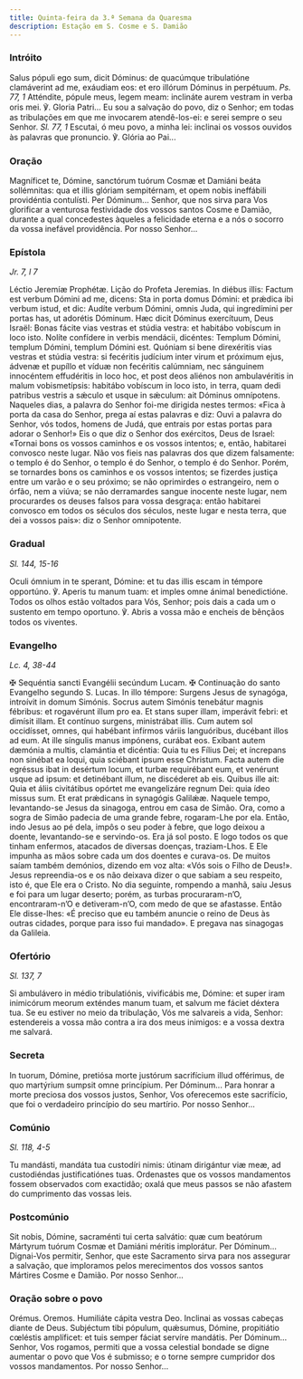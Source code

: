 ```yaml
---
title: Quinta-feira da 3.ª Semana da Quaresma
description: Estação em S. Cosme e S. Damião
---
```


### Intróito

<div class="side-by-side not-content">
  <span>
    Salus pópuli ego sum, dicit Dóminus: de quacúmque tribulatióne clamáverint
    ad me, exáudiam eos: et ero illórum Dóminus in perpétuum. <em>Ps. 77, 1</em>
    Atténdite, pópule meus, legem meam: inclináte aurem vestram in verba oris mei.
    ℣. Gloria Patri...
  </span>
  <span>
    Eu sou a salvação do povo, diz o Senhor; em todas as tribulações em que me
    invocarem atendê-los-ei: e serei sempre o seu Senhor. <em>Sl. 77, 1</em>
    Escutai, ó meu povo, a minha lei: inclinai os vossos ouvidos às palavras que
    pronuncio. ℣. Glória ao Pai...
  </span>
</div>

### Oração

<div class="side-by-side not-content">
  <span>
    Magníficet te, Dómine, sanctórum tuórum Cosmæ et Damiáni beáta sollémnitas:
    qua et illis glóriam sempitérnam, et opem nobis ineffábili providéntia
    contulísti. Per Dóminum...
  </span>
  <span>
    Senhor, que nos sirva para Vos glorificar a venturosa festividade dos vossos
    santos Cosme e Damião, durante a qual concedestes àqueles a felicidade
    eterna e a nós o socorro da vossa inefável providência. Por nosso Senhor...
  </span>
</div>

### Epístola

<em>Jr. 7, l 7</em>

<div class="side-by-side not-content">
  <span>Léctio Jeremíæ Prophétæ.</span>
  <span>Lição do Profeta Jeremias.</span>
  <span>
    In diébus illis: Factum est verbum Dómini ad me, dicens: Sta in porta domus
    Dómini: et prǽdica ibi verbum istud, et dic: Audíte verbum Dómini, omnis
    Juda, qui ingredímini per portas has, ut adorétis Dóminum. Hæc dicit Dóminus
    exercítuum, Deus Israël: Bonas fácite vias vestras et stúdia vestra: et
    habitábo vobíscum in loco isto. Nolíte confídere in verbis mendácii,
    dicéntes: Templum Dómini, templum Dómini, templum Dómini est. Quóniam si
    bene direxéritis vias vestras et stúdia vestra: si fecéritis judícium inter
    virum et próximum ejus, ádvenæ et pupíllo et víduæ non fecéritis calúmniam,
    nec sánguinem innocéntem effudéritis in loco hoc, et post deos aliénos non
    ambulavéritis in malum vobismetípsis: habitábo vobíscum in loco isto, in
    terra, quam dedi patribus vestris a sǽculo et usque in sǽculum: ait Dóminus
    omnípotens.
  </span>
  <span>
    Naqueles dias, a palavra do Senhor foi-me dirigida nestes termos: «Fica à
    porta da casa do Senhor, prega aí estas palavras e diz: Ouvi a palavra do
    Senhor, vós todos, homens de Judá, que entrais por estas portas para adorar
    o Senhor!» Eis o que diz o Senhor dos exércitos, Deus de Israel: «Tornai
    bons os vossos caminhos e os vossos intentos; e, então, habitarei convosco
    neste lugar. Não vos fieis nas palavras dos que dizem falsamente: o templo é
    do Senhor, o templo é do Senhor, o templo é do Senhor. Porém, se tornardes
    bons os caminhos e os vossos intentos; se fizerdes justiça entre um varão e
    o seu próximo; se não oprimirdes o estrangeiro, nem o órfão, nem a viúva; se
    não derramardes sangue inocente neste lugar, nem procurardes os deuses
    falsos para vossa desgraça: então habitarei convosco em todos os séculos dos
    séculos, neste lugar e nesta terra, que dei a vossos pais»: diz o Senhor
    omnipotente.
  </span>
</div>

### Gradual

<em>Sl. 144, 15-16</em>

<div class="side-by-side not-content">
  <span>
    Oculi ómnium in te sperant, Dómine: et tu das illis escam in témpore
    opportúno. ℣. Aperis tu manum tuam: et imples omne ánimal benedictióne.
  </span>
  <span>
    Todos os olhos estão voltados para Vós, Senhor; pois dais a cada um o
    sustento em tempo oportuno. ℣. Abris a vossa mão e encheis de bênçãos todos
    os viventes.
  </span>
</div>

### Evangelho

<em>Lc. 4, 38-44</em>

<div class="side-by-side not-content">
  <span>
    <span class="cross text-red-500">✠</span> Sequéntia sancti Evangélii
    secúndum Lucam.
  </span>
  <span>
    <span class="cross text-red-500">✠</span> Continuação do santo Evangelho
    segundo S. Lucas.
  </span>
  <span>
    In illo témpore: Surgens Jesus de synagóga, introívit in domum Simónis.
    Socrus autem Simónis tenebátur magnis fébribus: et rogavérunt illum pro ea.
    Et stans super illam, imperávit febri: et dimísit illam. Et contínuo
    surgens, ministrábat illis. Cum autem sol occidísset, omnes, qui habébant
    infírmos váriis languóribus, ducébant illos ad eum. At ille síngulis manus
    impónens, curábat eos. Exíbant autem dæmónia a multis, clamántia et
    dicéntia: Quia tu es Fílius Dei; et íncrepans non sinébat ea loqui, quia
    sciébant ipsum esse Christum. Facta autem die egréssus ibat in desértum
    locum, et turbæ requirébant eum, et venérunt usque ad ipsum: et detinébant
    illum, ne discéderet ab eis. Quibus ille ait: Quia et áliis civitátibus
    opórtet me evangelizáre regnum Dei: quia ídeo missus sum. Et erat prǽdicans
    in synagógis Galilǽæ.
  </span>
  <span>
    Naquele tempo, levantando-se Jesus da sinagoga, entrou em casa de Simão.
    Ora, como a sogra de Simão padecia de uma grande febre, rogaram-Lhe por ela.
    Então, indo Jesus ao pé dela, impôs o seu poder à febre, que logo deixou a
    doente, levantando-se e servindo-os. Era já sol posto. E logo todos os que
    tinham enfermos, atacados de diversas doenças, traziam-Lhos. E Ele impunha
    as mãos sobre cada um dos doentes e curava-os. De muitos saíam também
    demónios, dizendo em voz alta: «Vós sois o Filho de Deus!». Jesus
    repreendia-os e os não deixava dizer o que sabiam a seu respeito, isto é,
    que Ele era o Cristo. No dia seguinte, rompendo a manhã, saiu Jesus e foi
    para um lugar deserto; porém, as turbas procuraram-n’O, encontraram-n’O e
    detiveram-n’O, com medo de que se afastasse. Então Ele disse-lhes: «É
    preciso que eu também anuncie o reino de Deus às outras cidades, porque para
    isso fui mandado». E pregava nas sinagogas da Galileia.
  </span>
</div>

### Ofertório

<em>Sl. 137, 7</em>

<div class="side-by-side not-content">
  <span>
    Si ambulávero in médio tribulatiónis, vivificábis me, Dómine: et super iram
    inimicórum meorum exténdes manum tuam, et salvum me fáciet déxtera tua.
  </span>
  <span>
    Se eu estiver no meio da tribulação, Vós me salvareis a vida, Senhor:
    estendereis a vossa mão contra a ira dos meus inimigos: e a vossa dextra me
    salvará.
  </span>
</div>

### Secreta

<div class="side-by-side not-content">
  <span>
    In tuorum, Dómine, pretiósa morte justórum sacrifícium illud offérimus, de
    quo martýrium sumpsit omne princípium. Per Dóminum...
  </span>
  <span>
    Para honrar a morte preciosa dos vossos justos, Senhor, Vos oferecemos este
    sacrifício, que foi o verdadeiro princípio do seu martírio. Por nosso
    Senhor...
  </span>
</div>

### Comúnio

<em>Sl. 118, 4-5</em>

<div class="side-by-side not-content">
  <span>
    Tu mandásti, mandáta tua custodíri nimis: útinam dirigántur viæ meæ, ad
    custodiéndas justificatiónes tuas.
  </span>
  <span>
    Ordenastes que os vossos mandamentos fossem observados com exactidão; oxalá
    que meus passos se não afastem do cumprimento das vossas leis.
  </span>
</div>

### Postcomúnio

<div class="side-by-side not-content">
  <span>
    Sit nobis, Dómine, sacraménti tui certa salvátio: quæ cum beatórum Mártyrum
    tuórum Cosmæ et Damiáni méritis implorátur. Per Dóminum...
  </span>
  <span>
    Dignai-Vos permitir, Senhor, que este Sacramento sirva para nos assegurar a
    salvação, que imploramos pelos merecimentos dos vossos santos Mártires Cosme
    e Damião. Por nosso Senhor...
  </span>
</div>

### Oração sobre o povo

<div class="side-by-side not-content">
  <span class="text-red-500 text-center">Orémus.</span>
  <span class="text-red-500 text-center">Oremos.</span>
  <span>Humiliáte cápita vestra Deo.</span>
  <span>Inclinai as vossas cabeças diante de Deus.</span>
  <span>
    Subjéctum tibi pópulum, quǽsumus, Dómine, propitiátio cœléstis amplíficet:
    et tuis semper fáciat servíre mandátis. Per Dóminum...
  </span>
  <span>
    Senhor, Vos rogamos, permiti que a vossa celestial bondade se digne aumentar
    o povo que Vos é submisso; e o torne sempre cumpridor dos vossos
    mandamentos. Por nosso Senhor...
  </span>
</div>
